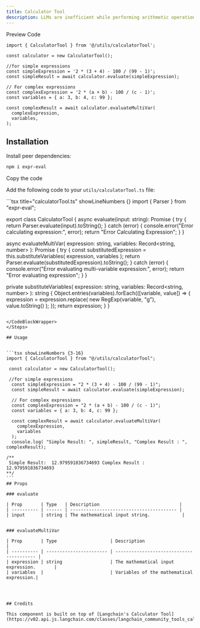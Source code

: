 ```yaml
---
title: Calculator Tool
description: LLMs are inefficient while performing arithmetic operations. The Calculator Tool is a simple and efficient tool for performing arithmetic operations.
---
```


<Tabs defaultValue="preview">

<TabsList>
  <TabsTrigger value="preview">Preview</TabsTrigger>
  <TabsTrigger value="code">Code</TabsTrigger>
</TabsList>

<TabsContent value="preview">
  <ComponentPreviewTemp>
    <ReRankerDemo />
  </ComponentPreviewTemp>
</TabsContent>

<TabsContent value="code">

<CodeBlockWrapper>

```tsx showLineNumbers {3-16}
import { CalculatorTool } from '@/utils/calculatorTool';

const calculator = new CalculatorTool();

//for simple expressions
const simpleExpression = '2 * (3 + 4) - 100 / (99 - 1)';
const simpleResult = await calculator.evaluate(simpleExpression);

// For complex expressions
const complexExpression = '2 * (a + b) - 100 / (c - 1)';
const variables = { a: 3, b: 4, c: 99 };

const complexResult = await calculator.evaluateMultiVar(
  complexExpression,
  variables,
);
```

</CodeBlockWrapper>

</TabsContent>

</Tabs>

## Installation

<Steps>

<Step>Install peer dependencies:</Step>

```bash
npm i expr-eval
```

<Step>Copy the code</Step>

Add the following code to your `utils/calculatorTool.ts` file:

<CodeBlockWrapper>
```tsx title="calculatorTool.ts" showLineNumbers {}
import { Parser } from "expr-eval";

export class CalculatorTool {
  async evaluate(input: string): Promise<string> {
    try {
      return Parser.evaluate(input).toString();
    } catch (error) {
      console.error("Error calculating expression:", error);
      return "Error Calculating Expression";
    }
  }

  async evaluateMultiVar(
    expression: string,
    variables: Record<string, number>
  ): Promise<string> {
    try {
      const substitutedExpression = this.substituteVariables(
        expression,
        variables
      );
      return Parser.evaluate(substitutedExpression).toString();
    } catch (error) {
      console.error("Error evaluating multi-variable expression:", error);
      return "Error evaluating expression";
    }
  }

  private substituteVariables(
    expression: string,
    variables: Record<string, number>
  ): string {
    Object.entries(variables).forEach(([variable, value]) => {
      expression = expression.replace(
        new RegExp(variable, "g"),
        value.toString()
      );
    });
    return expression;
  }
}


````

</CodeBlockWrapper>
</Steps>

## Usage


```tsx showLineNumbers {3-16}
import { CalculatorTool } from "@/utils/calculatorTool";

 const calculator = new CalculatorTool();

 //for simple expressions
  const simpleExpression = "2 * (3 + 4) - 100 / (99 - 1)";
  const simpleResult = await calculator.evaluate(simpleExpression);

  // For complex expressions
  const complexExpression = "2 * (a + b) - 100 / (c - 1)";
  const variables = { a: 3, b: 4, c: 99 };

  const complexResult = await calculator.evaluateMultiVar(
    complexExpression,
    variables
  );
  console.log( "Simple Result: ", simpleResult, "Complex Result : ", complexResult);

/**
 Simple Result:  12.979591836734693 Complex Result :  12.979591836734693
**/
```
## Props

### evaluate

| Prop       | Type   | Description                              |
| ---------- | ------ | ---------------------------------------- |
| input      | string | The mathematical input string.            |


### evaluateMultiVar

| Prop       | Type                    | Description                              |
| ---------- | ----------------------- | ---------------------------------------- |
| expression | string                  | The mathematical input expression.       |
| variables  |                         | Variables of the mathematical expression.|




## Credits

This component is built on top of [Langchain's Calculator Tool](https://v02.api.js.langchain.com/classes/langchain_community_tools_calculator.Calculator.html)


